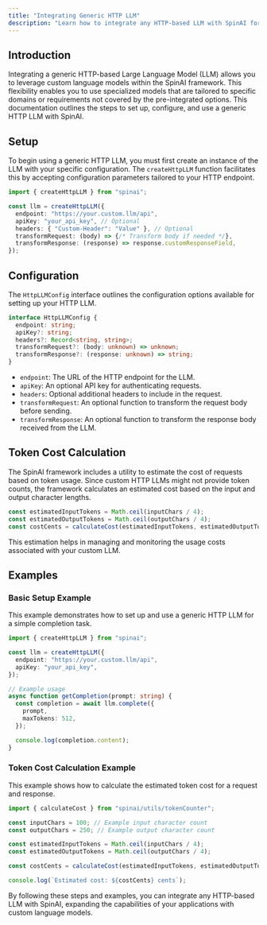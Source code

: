 ```yaml
---
title: "Integrating Generic HTTP LLM"
description: "Learn how to integrate any HTTP-based LLM with SpinAI for custom language model support."
---
```


## Introduction

Integrating a generic HTTP-based Large Language Model (LLM) allows you to leverage custom language models within the SpinAI framework. This flexibility enables you to use specialized models that are tailored to specific domains or requirements not covered by the pre-integrated options. This documentation outlines the steps to set up, configure, and use a generic HTTP LLM with SpinAI.

## Setup

To begin using a generic HTTP LLM, you must first create an instance of the LLM with your specific configuration. The `createHttpLLM` function facilitates this by accepting configuration parameters tailored to your HTTP endpoint.

```typescript
import { createHttpLLM } from "spinai";

const llm = createHttpLLM({
  endpoint: "https://your.custom.llm/api",
  apiKey: "your_api_key", // Optional
  headers: { "Custom-Header": "Value" }, // Optional
  transformRequest: (body) => {/* Transform body if needed */},
  transformResponse: (response) => response.customResponseField,
});
```

## Configuration

The `HttpLLMConfig` interface outlines the configuration options available for setting up your HTTP LLM.

```typescript
interface HttpLLMConfig {
  endpoint: string;
  apiKey?: string;
  headers?: Record<string, string>;
  transformRequest?: (body: unknown) => unknown;
  transformResponse?: (response: unknown) => string;
}
```

- `endpoint`: The URL of the HTTP endpoint for the LLM.
- `apiKey`: An optional API key for authenticating requests.
- `headers`: Optional additional headers to include in the request.
- `transformRequest`: An optional function to transform the request body before sending.
- `transformResponse`: An optional function to transform the response body received from the LLM.

## Token Cost Calculation

The SpinAI framework includes a utility to estimate the cost of requests based on token usage. Since custom HTTP LLMs might not provide token counts, the framework calculates an estimated cost based on the input and output character lengths.

```typescript
const estimatedInputTokens = Math.ceil(inputChars / 4);
const estimatedOutputTokens = Math.ceil(outputChars / 4);
const costCents = calculateCost(estimatedInputTokens, estimatedOutputTokens, "custom-http-model");
```

This estimation helps in managing and monitoring the usage costs associated with your custom LLM.

## Examples

### Basic Setup Example

This example demonstrates how to set up and use a generic HTTP LLM for a simple completion task.

```typescript
import { createHttpLLM } from "spinai";

const llm = createHttpLLM({
  endpoint: "https://your.custom.llm/api",
  apiKey: "your_api_key",
});

// Example usage
async function getCompletion(prompt: string) {
  const completion = await llm.complete({
    prompt,
    maxTokens: 512,
  });

  console.log(completion.content);
}
```

### Token Cost Calculation Example

This example shows how to calculate the estimated token cost for a request and response.

```typescript
import { calculateCost } from "spinai/utils/tokenCounter";

const inputChars = 100; // Example input character count
const outputChars = 250; // Example output character count

const estimatedInputTokens = Math.ceil(inputChars / 4);
const estimatedOutputTokens = Math.ceil(outputChars / 4);

const costCents = calculateCost(estimatedInputTokens, estimatedOutputTokens, "custom-http-model");

console.log(`Estimated cost: ${costCents} cents`);
```

By following these steps and examples, you can integrate any HTTP-based LLM with SpinAI, expanding the capabilities of your applications with custom language models.